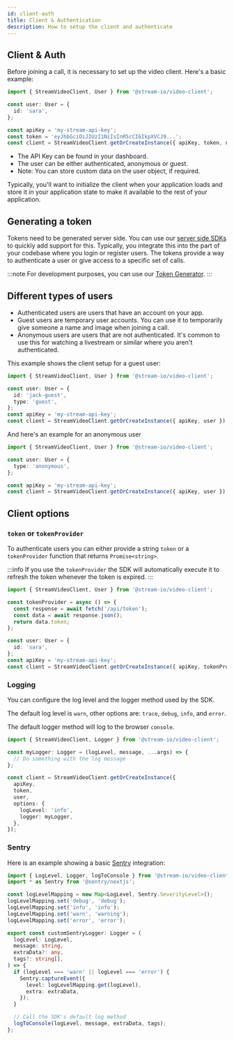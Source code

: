 ```yaml
---
id: client-auth
title: Client & Authentication
description: How to setup the client and authenticate
---
```



## Client & Auth

Before joining a call, it is necessary to set up the video client. Here's a basic example:

```ts
import { StreamVideoClient, User } from '@stream-io/video-client';

const user: User = {
  id: 'sara',
};

const apiKey = 'my-stream-api-key';
const token = 'eyJhbGciOiJIUzI1NiIsInR5cCI6IkpXVCJ9...';
const client = StreamVideoClient.getOrCreateInstance({ apiKey, token, user });
```

- The API Key can be found in your dashboard.
- The user can be either authenticated, anonymous or guest.
- Note: You can store custom data on the user object, if required.

Typically, you'll want to initialize the client when your application loads and store it in your application state to make it available to the rest of your application.

## Generating a token

Tokens need to be generated server side. You can use our [server side SDKs](https://getstream.io/video/docs/api/authentication/) to quickly add support for this.
Typically, you integrate this into the part of your codebase where you login or register users.
The tokens provide a way to authenticate a user or give access to a specific set of calls.

<TokenSnippet sampleApp="meeting" displayStyle="credentials" />

:::note
For development purposes, you can use our [Token Generator](https://getstream.io/chat/docs/token_generator/).
:::

## Different types of users

- Authenticated users are users that have an account on your app.
- Guest users are temporary user accounts. You can use it to temporarily give someone a name and image when joining a call.
- Anonymous users are users that are not authenticated. It's common to use this for watching a livestream or similar where you aren't authenticated.

This example shows the client setup for a guest user:

```ts
import { StreamVideoClient, User } from '@stream-io/video-client';

const user: User = {
  id: 'jack-guest',
  type: 'guest',
};
const apiKey = 'my-stream-api-key';
const client = StreamVideoClient.getOrCreateInstance({ apiKey, user });
```

And here's an example for an anonymous user

```ts
import { StreamVideoClient, User } from '@stream-io/video-client';

const user: User = {
  type: 'anonymous',
};

const apiKey = 'my-stream-api-key';
const client = StreamVideoClient.getOrCreateInstance({ apiKey, user });
```

## Client options

### `token` or `tokenProvider`

To authenticate users you can either provide a string `token` or a `tokenProvider` function that returns `Promise<string>`.

:::info
If you use the `tokenProvider` the SDK will automatically execute it to refresh the token whenever the token is expired.
:::

```typescript
import { StreamVideoClient, User } from '@stream-io/video-client';

const tokenProvider = async () => {
  const response = await fetch('/api/token');
  const data = await response.json();
  return data.token;
};

const user: User = {
  id: 'sara',
};
const apiKey = 'my-stream-api-key';
const client = StreamVideoClient.getOrCreateInstance({ apiKey, tokenProvider, user });
```

### Logging

You can configure the log level and the logger method used by the SDK.

The default log level is `warn`, other options are: `trace`, `debug`, `info`, and `error`.

The default logger method will log to the browser `console`.

```ts
import { StreamVideoClient, Logger } from '@stream-io/video-client';

const myLogger: Logger = (logLevel, message, ...args) => {
  // Do something with the log message
};

const client = StreamVideoClient.getOrCreateInstance({
  apiKey,
  token,
  user,
  options: {
    logLevel: 'info',
    logger: myLogger,
  },
});
```

### Sentry

Here is an example showing a basic [Sentry](https://sentry.io/welcome/) integration:

```ts
import { LogLevel, Logger, logToConsole } from '@stream-io/video-client';
import * as Sentry from '@sentry/nextjs';

const logLevelMapping = new Map<LogLevel, Sentry.SeverityLevel>();
logLevelMapping.set('debug', 'debug');
logLevelMapping.set('info', 'info');
logLevelMapping.set('warn', 'warning');
logLevelMapping.set('error', 'error');

export const customSentryLogger: Logger = (
  logLevel: LogLevel,
  message: string,
  extraData?: any,
  tags?: string[],
) => {
  if (logLevel === 'warn' || logLevel === 'error') {
    Sentry.captureEvent({
      level: logLevelMapping.get(logLevel),
      extra: extraData,
    });
  }

  // Call the SDK's default log method
  logToConsole(logLevel, message, extraData, tags);
};
```
